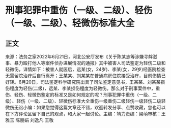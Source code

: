 # 刑事犯罪中重伤（一级、二级）、轻伤（一级、二级）、轻微伤标准大全
## 正文
来源：法务之家2022年6月21日，河北公安厅发布《关于陈某志等涉嫌寻衅滋事、暴力殴打他人等案件侦办进展情况的通报》其中被害人司法鉴定为轻伤二级和轻微伤，详情如下：被害人就医后，远某(女，24岁)、李某(女，29岁)经医院检查无需留院治疗后自行离开；王某某、刘某某在普通病房住院接受治疗，目前伤情已好转。6月20日，司法鉴定科学研究院出具了司法鉴定意见书，王某某、刘某某损伤程度为轻伤(二级)，远某、李某损伤程度为轻微伤。那么对于刑事案件中，重伤、轻伤、轻微伤鉴定的标准又是如何规定的呢？刑事犯罪中重伤（一级、二级）、轻伤（一级、二级）、轻微伤标准大全重伤一级重伤二级轻伤一级轻伤二级轻微伤无讼小编：如果您觉得这篇文章还不错，欢迎转发分享、点赞收藏，您也可以在下方评论区留下自己的观点，和大家一起讨论。主编：靖力责编：梁萌审核：王雅玉 陈丽娟 刘逸凡 王敬